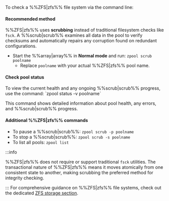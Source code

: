 To check a %%ZFS|zfs%% file system via the command line:

<h4>Recommended method</h4>

%%ZFS|zfs%% uses **scrubbing** instead of traditional filesystem checks like `fsck`. A %%scrub|scrub%% examines all data in the pool to verify checksums and automatically repairs any corruption found on redundant configurations.

- Start the %%array|array%% in **Normal mode** and run: `zpool scrub poolname`
  - Replace `poolname` with your actual %%ZFS|zfs%% pool name.

<h4>Check pool status</h4>
To view the current health and any ongoing %%scrub|scrub%% progress, use the command: `zpool status -v poolname`

This command shows detailed information about pool health, any errors, and %%scrub|scrub%% progress.

<h4>Additional %%ZFS|zfs%% commands</h4>

- To pause a %%scrub|scrub%%: `zpool scrub -p poolname`
- To stop a %%scrub|scrub%%: `zpool scrub -s poolname`
- To list all pools: `zpool list`

:::info

%%ZFS|zfs%% does not require or support traditional `fsck` utilities. The transactional nature of %%ZFS|zfs%% means it moves atomically from one consistent state to another, making scrubbing the preferred method for integrity checking.

:::
For comprehensive guidance on %%ZFS|zfs%% file systems, check out the dedicated [ZFS storage section](../../../advanced-configurations/optimize-storage/zfs-storage.mdx).
